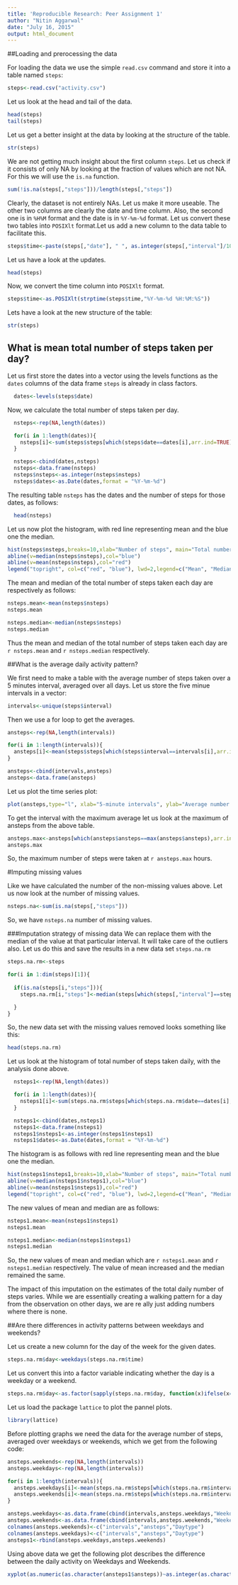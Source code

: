 ```yaml
---
title: 'Reproducible Research: Peer Assignment 1'
author: "Nitin Aggarwal"
date: "July 16, 2015"
output: html_document
---
```


##Loading and prerocessing the data

For loading the data we use the simple `read.csv` command and store it into a table named `steps`:

```r

steps<-read.csv("activity.csv")

```

Let us look at the head and tail of the data.

```r

head(steps)
tail(steps)

```

Let us get a better insight at the data by looking at the structure of the table.

```r
str(steps)
```

We are not getting much insight about the first column `steps`. Let us check if it consists of only NA by looking at the fraction of values which are not NA. For this we will use the `is.na` function.

```r
sum(!is.na(steps[,"steps"]))/length(steps[,"steps"])


```

Clearly, the dataset is not entirely NAs. Let us make it more useable. The other two columns are clearly the date and time column. Also, the second one is in `%H%M` format and the date is in `%Y-%m-%d` format. Let us convert these two tables into `POSIXlt` format.Let us add a new column to the data table to facilitate this.

```r
steps$time<-paste(steps[,"date"], " ", as.integer(steps[,"interval"]/100), ":", as.integer(steps[,"interval"])-as.integer(as.integer(steps[,"interval"])/100L)*100,":00", sep="")

```

Let us have a look at the updates.

```r
head(steps)
```

Now, we convert the time column into `POSIXlt` format. 

```r
steps$time<-as.POSIXlt(strptime(steps$time,"%Y-%m-%d %H:%M:%S"))
```

Lets have a look at the new structure of the table:

```r
str(steps)
```



## What is mean total number of steps taken per day?


Let us first store the dates into a vector using the levels functions as the `dates` columns of the data frame `steps` is already in class factors. 

```r
  dates<-levels(steps$date)
```

Now, we calculate the total number of steps taken per day.

```r

  nsteps<-rep(NA,length(dates))

  for(i in 1:length(dates)){
    nsteps[i]<-sum(steps$steps[which(steps$date==dates[i],arr.ind=TRUE)],na.rm=TRUE)
  }

  nsteps<-cbind(dates,nsteps)
  nsteps<-data.frame(nsteps)
  nsteps$nsteps<-as.integer(nsteps$nsteps)
  nsteps$dates<-as.Date(dates,format = "%Y-%m-%d")
```

The resulting table `nsteps` has the dates and the number of steps for those dates, as follows:

```r
  head(nsteps)
```

Let us now plot the histogram, with red line representing mean and the blue one the median.

```r
hist(nsteps$nsteps,breaks=10,xlab="Number of steps", main="Total number of steps taken each day")
abline(v=median(nsteps$nsteps),col="blue")
abline(v=mean(nsteps$nsteps),col="red")
legend("topright", col=c("red", "blue"), lwd=2,legend=c("Mean", "Median"), cex=0.75)
```

The mean and median of the total number of steps taken each day are respectively as follows:

```r
nsteps.mean<-mean(nsteps$nsteps)
nsteps.mean

nsteps.median<-median(nsteps$nsteps)
nsteps.median
```

Thus the mean and median of the total number of steps taken each day are `r nsteps.mean` and `r nsteps.median` respectively.

##What is the average daily activity pattern?

We first need to make a table with the average number of steps taken over a 5 minutes interval, averaged over all days. Let us store the five minue intervals in a vector:

```r
intervals<-unique(steps$interval)
```

Then we use a for loop to get the averages.

```r
ansteps<-rep(NA,length(intervals))

for(i in 1:length(intervals)){
  ansteps[i]<-mean(steps$steps[which(steps$interval==intervals[i],arr.ind=TRUE)],na.rm=TRUE)
}

ansteps<-cbind(intervals,ansteps)
ansteps<-data.frame(ansteps)
```

Let us plot the time series plot:

```r
plot(ansteps,type="l", xlab="5-minute intervals", ylab="Average number of steps", main="Average Daily Activity")

```

To get the interval with the maximum average let us look at the maximum of ansteps from the above table.

```r
ansteps.max<-ansteps[which(ansteps$ansteps==max(ansteps$ansteps),arr.ind=TRUE),"intervals"]
ansteps.max
```

So, the maximum number of steps were taken at `r ansteps.max` hours.


#Imputing missing values

Like we have calculated the number of the non-missing values above. Let us now look at the number of missing values. 

```r
nsteps.na<-sum(is.na(steps[,"steps"]))

```

So, we have `nsteps.na` number of missing values. 

###Imputation strategy of missing data
We can replace them with the median of the value at that particular interval. It will take care of the outliers also. Let us do this and save the results in a new data set `steps.na.rm`

```r
steps.na.rm<-steps

for(i in 1:dim(steps)[1]){
  
  if(is.na(steps[i,"steps"])){
    steps.na.rm[i,"steps"]<-median(steps[which(steps[,"interval"]==steps[i,"interval"],arr.ind=TRUE),"steps"],na.rm=TRUE)

  }
}
```

So, the new data set with the missing values removed looks something like this:

```r

head(steps.na.rm)

```


Let us look at the histogram of total number of steps taken daily, with the analysis done above.


```r

  nsteps1<-rep(NA,length(dates))

  for(i in 1:length(dates)){
    nsteps1[i]<-sum(steps.na.rm$steps[which(steps.na.rm$date==dates[i],arr.ind=TRUE)])
  }

  nsteps1<-cbind(dates,nsteps1)
  nsteps1<-data.frame(nsteps1)
  nsteps1$nsteps1<-as.integer(nsteps1$nsteps1)
  nsteps1$dates<-as.Date(dates,format = "%Y-%m-%d")
```


The histogram is as follows with red line representing mean and the blue one the median.

```r
hist(nsteps1$nsteps1,breaks=10,xlab="Number of steps", main="Total number of steps taken each day")
abline(v=median(nsteps1$nsteps1),col="blue")
abline(v=mean(nsteps1$nsteps1),col="red")
legend("topright", col=c("red", "blue"), lwd=2,legend=c("Mean", "Median"), cex=0.75)

```

The new values of mean and median are as follows:

```r
nsteps1.mean<-mean(nsteps1$nsteps1)
nsteps1.mean

nsteps1.median<-median(nsteps1$nsteps1)
nsteps1.median
```

So, the new values of mean and median which are `r nsteps1.mean` and `r nsteps1.median` respectively. The value of mean increased and the median remained the same. 

The impact of this imputation on the estimates of the total daily number of steps varies. While we are essentially creating a walking pattern for a day from the observation on other days, we are re
ally just adding numbers where there is none. 


##Are there differences in activity patterns between weekdays and weekends?


Let us create a new column for the day of the week for the given dates.

```r
steps.na.rm$day<-weekdays(steps.na.rm$time)
```

Let us convert this into a factor variable indicating whether the day is a weekday or a weekend.

```r
steps.na.rm$day<-as.factor(sapply(steps.na.rm$day, function(x)ifelse(x=="Sunday"|x=="Saturday","Weekend","Weekday")))
```

Let us load the package `lattice` to plot the pannel plots.

```r
library(lattice)
```

Before plotting graphs we need the data for the average number of steps, averaged over weekdays or weekends, which we get from the following code:

```r
ansteps.weekends<-rep(NA,length(intervals))
ansteps.weekdays<-rep(NA,length(intervals))

for(i in 1:length(intervals)){
  ansteps.weekdays[i]<-mean(steps.na.rm$steps[which(steps.na.rm$interval==intervals[i]&steps.na.rm$day=="Weekday",arr.ind=TRUE)],na.rm=TRUE)
  ansteps.weekends[i]<-mean(steps.na.rm$steps[which(steps.na.rm$interval==intervals[i]&steps.na.rm$day=="Weekend",arr.ind=TRUE)],na.rm=TRUE)
}

ansteps.weekdays<-as.data.frame(cbind(intervals,ansteps.weekdays,"Weekdays"))
ansteps.weekends<-as.data.frame(cbind(intervals,ansteps.weekends,"Weekends"))
colnames(ansteps.weekends)<-c("intervals","ansteps","Daytype")
colnames(ansteps.weekdays)<-c("intervals","ansteps","Daytype")
ansteps1<-rbind(ansteps.weekdays,ansteps.weekends)
```

Using above data we get the following plot describes the difference between the daily activity on Weekdays and Weekends.


```r
xyplot(as.numeric(as.character(ansteps1$ansteps))~as.integer(as.character(ansteps1$intervals))|ansteps1$Daytype,type="l", layout=c(1,2),xlab="Five Minute Intervals", ylab="Average number of steps")


```